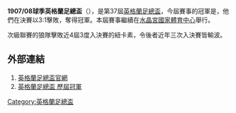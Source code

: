 '''1907/08球季英格蘭足總盃'''（{{lang-en|FA Cup}}），是第37屆[[英格蘭足總盃|英格蘭足總盃]]，今屆賽事的冠軍是{{fc|狼隊}}，他們在決賽以3:1擊敗{{fc|紐卡素}}，奪得冠軍。本屆賽事繼續在[[水晶宮國家體育中心|水晶宮國家體育中心]]舉行。

次級聯賽的狼隊擊敗近4屆3度入決賽的紐卡素，令後者近年三次入決賽皆輸波。

==外部連結==
#[http://www.thefa.com/thefacup 英格蘭足總盃官網]{{Webarchive|url=https://wayback.archive-it.org/all/20120424194609/http://www.thefa.com/TheFACup |date=2012-04-24 }}
#[http://www.worldfootball.net/winner/eng-fa-cup/ 英格蘭足總盃 歷屆冠軍]{{Wayback|url=http://www.worldfootball.net/winner/eng-fa-cup/ |date=20190102002248 }}

{{英格兰足总杯}}

[[Category:英格蘭足總盃|Category:英格蘭足總盃]]


{{soccer-stub}}